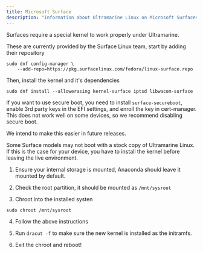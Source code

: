 ```yaml
---
title: Microsoft Surface
description: "Information about Ultramarine Linux on Microsoft Surfaces"
---
```



Surfaces require a special kernel to work properly under Ultramarine.

These are currently provided by the Surface Linux team, start by adding their repository

```shell
sudo dnf config-manager \
    --add-repo=https://pkg.surfacelinux.com/fedora/linux-surface.repo
```

Then, install the kernel and it's dependencies

```shell
sudo dnf install --allowerasing kernel-surface iptsd libwacom-surface
```

If you want to use secure boot, you need to install `surface-secureboot`, enable 3rd party keys in the EFI settings, and enroll the key in cert-manager. This does not work well on some devices, so we recommend disabling secure boot.

<Alert type="info">We intend to make this easier in future releases.</Alert>

Some Surface models may not boot with a stock copy of Ultramarine Linux. If this is the case for your device, you have to install the kernel before leaving the live environment.

1. Ensure your internal storage is mounted, Anaconda should leave it mounted by default.

2. Check the root partition, it should be mounted as `/mnt/sysroot`

3. Chroot into the installed systen

```
sudo chroot /mnt/sysroot
```

4. Follow the above instructions

5. Run `dracut -f` to make sure the new kernel is installed as the initramfs.

6. Exit the chroot and reboot!
